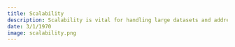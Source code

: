 ```yaml
---
title: Scalability
description: Scalability is vital for handling large datasets and addressing complex urban challenges. It enables the application of methods and models at the urban or regional scale, leading to more informed and sustainable decision-making.
date: 3/1/1970
image: scalability.png
---
```

